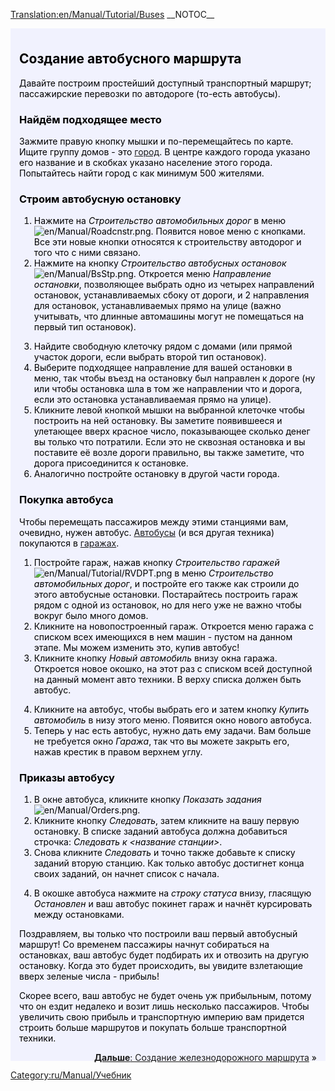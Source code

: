 [[Translation:en/Manual/Tutorial/Buses]]
__NOTOC__
{{en/Tabs|5|2
|ru/Manual/Tutorial/Main Page|1. Начало игры<!--
-->|ru/Manual/Tutorial/Автобусы|2. Автобусы<!--
-->|ru/Manual/Tutorial/Поезда|3. Поезда<!--
-->|ru/Manual/Tutorial/Самолёты|4. Самолёты<!--
-->|ru/Manual/Tutorial/Заключение|5. Заключение}}
<div style="padding:.5em 1em 1em 1em; border-top:none; background-color:#f1f2fe; color:#000;">
{{ru/Manual/Tutorial/Учебник}}
==Создание автобусного маршрута==
Давайте построим простейший доступный транспортный маршрут; пассажирские перевозки по автодороге (то-есть автобусы). 
===Найдём подходящее место===
Зажмите правую кнопку мышки и по-перемещайтесь по карте. Ищите группу домов - это [[en/Manual/Towns|город]]. В центре каждого города указано его название и в скобках указано население этого города. Попытайтесь найти город с как минимум 500 жителями.
{{en/Phototable|[[File:ru/Manual/Tutorial bus 1.png|400px|Город]]|город|none}}

===Строим автобусную остановку===
#Нажмите на ''Строительство автомобильных дорог'' в меню [[File:en/Manual/Roadcnstr.png]]. Появится новое меню с кнопками. Все эти новые кнопки относятся к строительству автодорог и того что с ними связано. 
#Нажмите на кнопку ''Строительство автобусных остановок'' [[File:en/Manual/BsStp.png]]. Откроется меню ''Направление остановки'', позволяющее выбрать одно из четырех направлений остановок, устанавливаемых сбоку от дороги, и 2 направления для остановок, устанавливаемых прямо на улице (важно учитывать, что длинные автомашины могут не помещаться на первый тип остановок).
{{en/Phototable|[[File:ru/Manual/Tutorial bus 2.png]]|Выбираем направление и местоположение.|none|6=:}}
<ol start="3">
<li>Найдите свободную клеточку рядом с домами (или прямой участок дороги, если выбрать второй тип остановок). 
<li>Выберите подходящее направление для вашей остановки в меню, так чтобы въезд на остановку был направлен к дороге (ну или чтобы остановка шла в том же направлении что и дорога, если это остановка устанавливаемая прямо на улице).
<li>Кликните левой кнопкой мышки на выбранной клеточке чтобы построить на ней остановку. Вы заметите появившееся и улетающее вверх красное число, показывающее сколько денег вы только что потратили. Если это не сквозная остановка и вы поставите её возле дороги правильно, вы также заметите, что дорога присоединится к остановке.
<li>Аналогично постройте остановку в другой части города.
</ol>
{{en/Phototable|[[File:ru/Manual/Tutorial bus 4.png|400px]]|После строительства двух остановок.|none|6=:}}

===Покупка автобуса===
Чтобы перемещать пассажиров между этими станциями вам, очевидно, нужен автобус. [[en/Manual/Base Set/Road Vehicles/Buses|Автобусы]] (и вся другая техника) покупаются в [[en/Manual/Depots|гаражах]].
#Постройте гараж, нажав кнопку ''Строительство гаражей'' [[File:en/Manual/Tutorial/RVDPT.png]] в меню ''Строительство автомобильных дорог'', и постройте его также как строили до этого автобусные остановки. Постарайтесь построить гараж рядом с одной из остановок, но для него уже не важно чтобы вокруг было много домов.
#Кликните на новопостроенный гараж. Откроется меню гаража с списком всех имеющихся в нем машин - пустом на данном этапе. Мы можем изменить это, купив автобус!
#Кликните кнопку ''Новый автомобиль'' внизу окна гаража. Откроется новое окошко, на этот раз с списком всей доступной на данный момент авто техники. В верху списка должен быть автобус.
{{en/Phototable|[[File:ru/Manual/Tutorial bus 5.png]]|В гараже...|none|6=:}}
<ol start="4">
<li>Кликните на автобус, чтобы выбрать его и затем кнопку ''Купить автомобиль'' в низу этого меню. Появится окно нового автобуса.
<li>Теперь у нас есть автобус, нужно дать ему задачи. Вам больше не требуется окно ''Гаража'', так что вы можете закрыть его, нажав крестик в правом верхнем углу.
</ol>
===Приказы автобусу===
#В окне автобуса, кликните кнопку ''Показать задания'' [[File:en/Manual/Orders.png]]. 
#Кликните кнопку ''Следовать'', затем кликните на вашу первую остановку. В списке заданий автобуса должна добавиться строчка: ''Следовать к <название станции>''. 
#Снова кликните ''Следовать'' и точно также добавьте к списку заданий вторую станцию. Как только автобус достигнет конца своих заданий, он начнет список с начала.
{{en/Phototable|[[File:ru/Manual/Tutorial bus 6.png]]|Отдаем приказы.|none|6=:}}
<ol start="4">
<li>В окошке автобуса нажмите на ''строку статуса'' внизу, гласящую ''Остановлен'' и ваш автобус покинет гараж и начнёт курсировать между остановками.
</ol>
{{en/Phototable|[[File:ru/Manual/Tutorial bus 7.png]]|Ваш первый автобус почти прибыл на остановку.|none|6=:}}
Поздравляем, вы только что построили ваш первый автобусный маршрут! Со временем пассажиры начнут собираться на остановках, ваш автобус будет подбирать их и отвозить на другую остановку. Когда это будет происходить, вы увидите взлетающие вверх зеленые числа - прибыль!

Скорее всего, ваш автобус не будет очень уж прибыльным, потому что он ездит недалеко и возит лишь несколько пассажиров. Чтобы увеличить свою прибыль и транспортную империю вам придется строить больше маршрутов и покупать больше транспортной техники.

<span style="float: right">[[ru/Manual/Tutorial/Поезда|'''Дальше''': Создание железнодорожного маршрута]] &raquo;</span>
</div>
[[Category:ru/Manual/Учебник]]